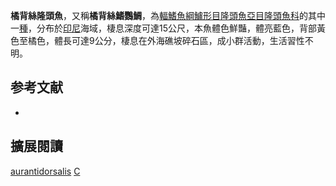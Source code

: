 {{Speciesbox
| name = 橘背絲隆頭魚
| status = LC
| status_system = IUCN3.1
| genus = Cirrhilabrus
| species = aurantidorsalis
| authority = Allen & Kuiter, 1999
| synonyms = 
}}

'''橘背絲隆頭魚'''，又稱'''橘背絲鰭鸚鯛'''，為[[輻鰭魚綱|輻鰭魚綱]][[鱸形目|鱸形目]][[隆頭魚亞目|隆頭魚亞目]][[隆頭魚科|隆頭魚科]]的其中一[[種|種]]，分布於[[印尼|印尼]]海域，棲息深度可達15公尺，本魚體色鮮豔，體亮藍色，背部黃色至橘色，體長可達9公分，棲息在外海礁坡碎石區，成小群活動，生活習性不明。
==参考文献==
*{{FishBase_species|genus=Cirrhilabrus|species=aurantidorsalis|year=2013|month=7}}
== 擴展閱讀 ==
{{refbegin}}
{{wikispecies-inline|Cirrhilabrus aurantidorsalis|橘背絲隆頭魚}}
{{refend}}
{{Taxonbar|from=Q2993188}}

[[Category:絲隆頭魚屬|aurantidorsalis]]
[[Category:1999年描述的魚類|C]]


{{鱸形目小作品}}